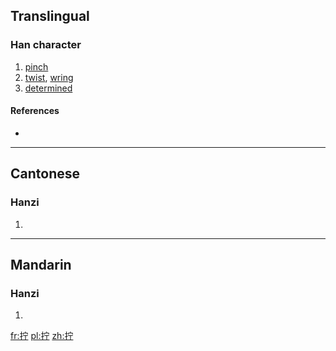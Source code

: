 {{also|擰}}
==Translingual==

===Han character===
{{Han char|rn=64|rad=手|as=05|sn=8|four=|canj=手十一弓 (QJMN)}}

# [[pinch]]
# [[twist]], [[wring]]
# [[determined]]

====References====
* {{Han ref|kx=0427.161|hdz=31858.040|uh=62E7|ud=25319}}

----

==Cantonese==

===Hanzi===
{{yue-hanzi|jyut=|y=ning4, ning6|tra=擰}}

# {{defn|Cantonese|sort=手05}}

----

==Mandarin==

===Hanzi===
{{cmn-hanzi|tra=擰|pin=[[níng]] ([[ning2]])|wg=ning<sup>2</sup>}}

# {{defn|Mandarin|sort=手05}}

[[fr:拧]]
[[pl:拧]]
[[zh:拧]]